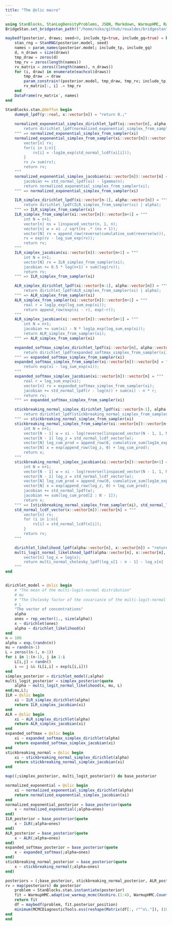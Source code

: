 ```yaml
---
title: "The @slic macro"
---
```


```julia
using StanBlocks, StanLogDensityProblems, JSON, Markdown, WarmupHMC, Random, Term, MCMCDiagnosticTools, DataFrames, BridgeStan, DataFrames
BridgeStan.set_bridgestan_path!("/home/niko/github/roualdes/bridgestan")

maybedf(posterior, draws; seed=0, include_tp=true, include_gq=true) = begin
    stan_rng = StanRNG(posterior.model, seed)
    names = param_names(posterior.model; include_tp, include_gq)
    d, n_draws = size(draws)
    tmp_draw = zeros(d)
    tmp_rv = zeros(length(names))
    rv_matrix = zeros((length(names), n_draws))
    for (i, draw) in enumerate(eachcol(draws))
        tmp_draw .= draw
        param_constrain!(posterior.model, tmp_draw, tmp_rv; include_tp, include_gq, rng=stan_rng)
        rv_matrix[:, i] .= tmp_rv
    end
    DataFrame(rv_matrix', names)
end

StanBlocks.stan.@deffun begin 
    dummy6_lpdf(y::real, x::vector[n]) = "return 0.;"
    
    normalized_exponential_simplex_dirichlet_lpdf(xi::vector[n], alpha::vector[n]) = """
        return dirichlet_lpdf(normalized_exponential_simplex_from_sampler(xi) | alpha);
    """ => normalized_exponential_simplex_from_sampler(xi)
    normalized_exponential_simplex_from_sampler(xi::vector[n])::vector[n] = """
        vector[n] rv;
        for(i in 1:n){
            rv[i] = -log1m_exp(std_normal_lcdf(xi[i]));
        }
        rv /= sum(rv);
        return rv;
    """
    normalized_exponential_simplex_jacobian(xi::vector[n])::vector[n] = """
        jacobian += std_normal_lpdf(xi) - lgamma(n);
        return normalized_exponential_simplex_from_sampler(xi);
    """ => normalized_exponential_simplex_from_sampler(xi)

    ILR_simplex_dirichlet_lpdf(xi::vector[n-1], alpha::vector[n]) = """
        return dirichlet_lpdf(ILR_simplex_from_sampler(xi) | alpha);
    """ => ILR_simplex_from_sampler(xi)
    ILR_simplex_from_sampler(xi::vector[n])::vector[n+1] = """
        int N = n+1;
        vector[n] ns = linspaced_vector(n, 1, n);
        vector[n] w = xi ./ sqrt(ns .* (ns + 1));
        vector[N] rv = append_row(reverse(cumulative_sum(reverse(w))), 0) - append_row(0, ns .* w);
        rv = exp(rv - log_sum_exp(rv));
        return rv;
    """
    ILR_simplex_jacobian(xi::vector[n])::vector[n+1] = """
        int N = n+1;
        vector[N] rv = ILR_simplex_from_sampler(xi);
        jacobian += 0.5 * log(n+1) + sum(log(rv));
        return rv;
    """ => ILR_simplex_from_sampler(xi)

    ALR_simplex_dirichlet_lpdf(xi::vector[n-1], alpha::vector[n]) = """
        return dirichlet_lpdf(ALR_simplex_from_sampler(xi) | alpha);
    """ => ALR_simplex_from_sampler(xi)
    ALR_simplex_from_sampler(xi::vector[n])::vector[n+1] = """
        real r = log1p_exp(log_sum_exp(xi));
        return append_row(exp(xi - r), exp(-r));
    """
    ALR_simplex_jacobian(xi::vector[n])::vector[n+1] = """
        int N = n+1;
        jacobian += sum(xi) - N * log1p_exp(log_sum_exp(xi));
        return ALR_simplex_from_sampler(xi);
    """ => ALR_simplex_from_sampler(xi)

    expanded_softmax_simplex_dirichlet_lpdf(xi::vector[n], alpha::vector[n]) = """
        return dirichlet_lpdf(expanded_softmax_simplex_from_sampler(xi) | alpha);
    """ => expanded_softmax_simplex_from_sampler(xi)
    expanded_softmax_simplex_from_sampler(xi::vector[n])::vector[n] = """
        return exp(xi - log_sum_exp(xi));
    """
    expanded_softmax_simplex_jacobian(xi::vector[n])::vector[n] = """
        real r = log_sum_exp(xi);
        vector[n] rv = expanded_softmax_simplex_from_sampler(xi);
        jacobian += std_normal_lpdf(r - log(n)) + sum(xi) - n * r;
        return rv;
    """ => expanded_softmax_simplex_from_sampler(xi)

    stickbreaking_normal_simplex_dirichlet_lpdf(xi::vector[n-1], alpha::vector[n]) = """
        return dirichlet_lpdf(stickbreaking_normal_simplex_from_sampler(xi) | alpha);
    """ => stickbreaking_normal_simplex_from_sampler(xi)
    stickbreaking_normal_simplex_from_sampler(xi::vector[n])::vector[n+1] = """
        int N = n+1;
        vector[N - 1] w = xi - log(reverse(linspaced_vector(N - 1, 1, N - 1))) / 2;
        vector[N - 1] log_z = std_normal_lcdf_vector(w);
        vector[N] log_cum_prod = append_row(0, cumulative_sum(log1m_exp(log_z)));
        vector[N] x = exp(append_row(log_z, 0) + log_cum_prod);
        return x;
    """
    stickbreaking_normal_simplex_jacobian(xi::vector[n])::vector[n+1] = """
        int N = n+1;
        vector[N - 1] w = xi - log(reverse(linspaced_vector(N - 1, 1, N - 1))) / 2;
        vector[N - 1] log_z = std_normal_lcdf_vector(w);
        vector[N] log_cum_prod = append_row(0, cumulative_sum(log1m_exp(log_z)));
        vector[N] x = exp(append_row(log_z, 0) + log_cum_prod);
        jacobian += std_normal_lpdf(w);
        jacobian += sum(log_cum_prod[2 : N - 1]);
        return x;
    """ => [stickbreaking_normal_simplex_from_sampler(xi), std_normal_lcdf_vector(xi)]
    std_normal_lcdf_vector(x::vector[n])::vector[n] = """
        vector[n] rv;
        for (i in 1:n){
            rv[i] = std_normal_lcdf(x[i]);
        }
        return rv;
    """

    dirichlet_likelihood_lpdf(alpha::vector[n], x::vector[n]) = "return dirichlet_lpdf(x | alpha);"
    multi_logit_normal_likelihood_lpdf(alpha::vector[n], x::vector[n], mu::vector[m], L::matrix[m,m]) = """
        vector[n] log_x = log(x);
        return multi_normal_cholesky_lpdf(log_x[1 : n - 1] - log_x[n] | mu, L) - sum(log_x);
    """
end


dirichlet_model = @slic begin
    # "The mean of the multi-logit-normal distribution"
    # mu
    # "The Cholesky factor of the covariance of the multi-logit-normal distribution"
    # L
    "The vector of concentrations"
    alpha
    ones = rep_vector(1., size(alpha))
    x ~ dirichlet(ones)
    alpha ~ dirichlet_likelihood(x)
end
n = 100
alpha = exp.(randn(n))
mu = randn(n-1)
L = zeros((n-1, n-1))
for i in 1:(n-1), j in 1:i
    L[i,j] = randn()
    i == j && (L[i,i] = exp(L[i,i]))
end
simplex_posterior = dirichlet_model(;alpha)
multi_logit_posterior = simplex_posterior(quote
    alpha ~ multi_logit_normal_likelihood(x, mu, L)
end;mu,L);
ILR = @slic begin 
    xi ~ ILR_simplex_dirichlet(alpha)
    return ILR_simplex_jacobian(xi)
end
ALR = @slic begin 
    xi ~ ALR_simplex_dirichlet(alpha)
    return ALR_simplex_jacobian(xi)
end
expanded_softmax = @slic begin 
    xi ~ expanded_softmax_simplex_dirichlet(alpha)
    return expanded_softmax_simplex_jacobian(xi)
end
stickbreaking_normal = @slic begin 
    xi ~ stickbreaking_normal_simplex_dirichlet(alpha)
    return stickbreaking_normal_simplex_jacobian(xi)
end

map((;simplex_posterior, multi_logit_posterior)) do base_posterior

normalized_exponential = @slic begin 
    xi ~ normalized_exponential_simplex_dirichlet(alpha)
    return normalized_exponential_simplex_jacobian(xi)
end
normalized_exponential_posterior = base_posterior(quote 
    x ~ normalized_exponential(;alpha=ones)
end)
ILR_posterior = base_posterior(quote 
    x ~ ILR(;alpha=ones)
end)
ALR_posterior = base_posterior(quote 
    x ~ ALR(;alpha=ones)
end)
expanded_softmax_posterior = base_posterior(quote 
    x ~ expanded_softmax(;alpha=ones)
end)
stickbreaking_normal_posterior = base_posterior(quote 
    x ~ stickbreaking_normal(;alpha=ones)
end)

posteriors = (;base_posterior, stickbreaking_normal_posterior, ALR_posterior, expanded_softmax_posterior, ILR_posterior, normalized_exponential_posterior)
rv = map(posteriors) do posterior
    problem = StanBlocks.stan.instantiate(posterior)
    fit = WarmupHMC.adaptive_warmup_mcmc(Xoshiro.(1:4), WarmupHMC.CountingPosterior(problem), progress=Term.ProgressBar)
    return fit
    df = maybedf(problem, fit.posterior_position)
    minimum(MCMCDiagnosticTools.ess(reshape(Matrix(df[:, r"^x\."]), (1000, 1, :)))) / fit.posterior.count[]
end
end
```